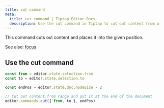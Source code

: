 ```yaml
---
title: cut command
meta:
  title: cut command | Tiptap Editor Docs
  description: Use the cut command in Tiptap to cut out content from a range and place it at a given position. Learn more in our docs!
---
```


This command cuts out content and places it into the given position.

See also: [focus](/3.x/editor/api/commands/selection/focus)

## Use the cut command

```js
const from = editor.state.selection.from
const to = editor.state.selection.to

const endPos = editor.state.doc.nodeSize - 2

// Cut out content from range and put it at the end of the document
editor.commands.cut({ from, to }, endPos)
```
